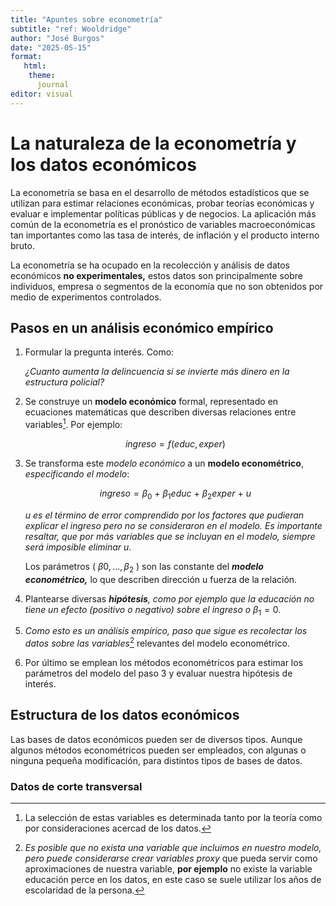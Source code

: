 ```yaml
---
title: "Apuntes sobre econometría"
subtitle: "ref: Wooldridge"
author: "José Burgos"
date: "2025-05-15"
format: 
   html:
    theme: 
      journal
editor: visual
---
```


# La naturaleza de la econometría y los datos económicos

La econometría se basa en el desarrollo de métodos estadísticos que se utilizan para estimar relaciones económicas, probar teorías económicas y evaluar e implementar políticas públicas y de negocios. La aplicación más común de la econometría es el pronóstico de variables macroeconómicas tan importantes como las tasa de interés, de inflación y el producto interno bruto.

La econometría se ha ocupado en la recolección y análisis de datos económicos **no experimentales,** estos datos son principalmente sobre individuos, empresa o segmentos de la economía que no son obtenidos por medio de experimentos controlados.

## Pasos en un análisis económico empírico

1.  Formular la pregunta interés. Como:

    *¿Cuanto aumenta la delincuencia si se invierte más dinero en la estructura policial?*

2.  Se construye un **modelo económico** formal, representado en ecuaciones matemáticas que describen diversas relaciones entre variables[^1]. Por ejemplo:

    $$
    ingreso=f(educ, exper)
    $$

3.  Se transforma este *modelo económico* a un **modelo econométrico**, *especificando* *el modelo*:

    $$
    ingreso=\beta_0 \ + \ \beta_1educ\ + \ \beta_2exper\ + \ u
    $$

    $u$ *es el término de error comprendido por los factores que pudieran explicar el ingreso pero no se consideraron en el modelo. Es importante resaltar, que por más variables que se incluyan en el modelo, siempre será imposible eliminar* $u$.

    Los parámetros ( $\beta0, ..., \beta_2$ ) son las constante del ***modelo econométrico,*** lo que describen dirección u fuerza de la relación.

4.  Plantearse diversas ***hipótesis**, como por ejemplo que la educación no tiene un efecto (positivo o negativo) sobre el ingreso o* $\beta_1 = 0$.

5.  *Como esto es un análisis empírico, paso que sigue es recolectar los datos sobre las variables*[^2] relevantes del modelo econométrico.

6.  Por último se emplean los métodos econométricos para estimar los parámetros del modelo del paso 3 y evaluar nuestra hipótesis de interés.

[^1]: La selección de estas variables es determinada tanto por la teoría como por consideraciones acercad de los datos.

[^2]: *Es posible que no exista una variable que incluimos en nuestro modelo, pero puede considerarse crear variables proxy* que pueda servir como aproximaciones de nuestra variable, **por ejemplo** no existe la variable educación perce en los datos, en este caso se suele utilizar los años de escolaridad de la persona.

## Estructura de los datos económicos

Las bases de datos económicos pueden ser de diversos tipos. Aunque algunos métodos econométricos pueden ser empleados, con algunas o ninguna pequeña modificación, para distintos tipos de bases de datos.

### Datos de corte transversal
